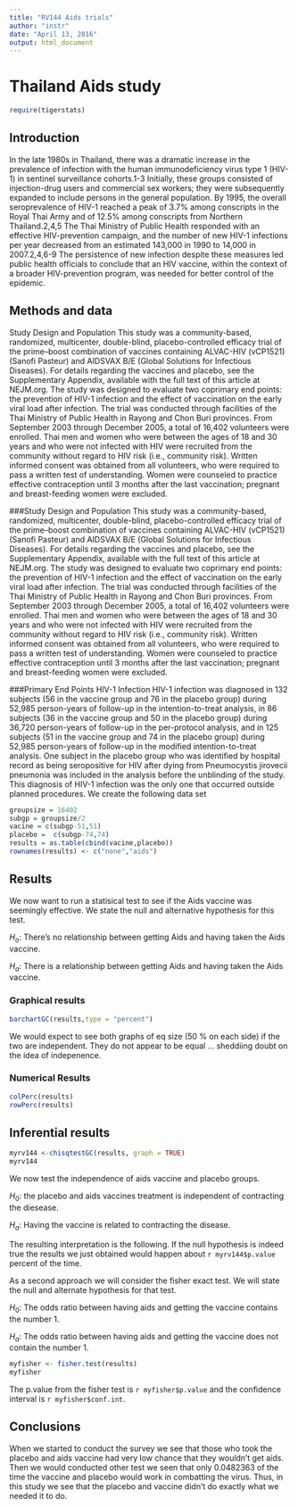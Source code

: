 ---
title: "RV144 Aids trials"
author: "instr"
date: "April 13, 2016"
output: html_document
---


# Thailand Aids study
```{r include=FALSE}
require(tigerstats)
```

## Introduction

In the late 1980s in Thailand, there was a dramatic increase in the prevalence of infection with the human immunodeficiency virus type 1 (HIV-1) in sentinel surveillance cohorts.1-3 Initially, these groups consisted of injection-drug users and commercial sex workers; they were subsequently expanded to include persons in the general population. By 1995, the overall seroprevalence of HIV-1 reached a peak of 3.7% among conscripts in the Royal Thai Army and of 12.5% among conscripts from Northern Thailand.2,4,5 The Thai Ministry of Public Health responded with an effective HIV-prevention campaign, and the number of new HIV-1 infections per year decreased from an estimated 143,000 in 1990 to 14,000 in 2007.2,4,6-9 The persistence of new infection despite these measures led public health officials to conclude that an HIV vaccine, within the context of a broader HIV-prevention program, was needed for better control of the epidemic.



## Methods and data

Study Design and Population
This study was a community-based, randomized, multicenter, double-blind, placebo-controlled efficacy trial of the prime–boost combination of vaccines containing ALVAC-HIV (vCP1521) (Sanofi Pasteur) and AIDSVAX B/E (Global Solutions for Infectious Diseases). For details regarding the vaccines and placebo, see the Supplementary Appendix, available with the full text of this article at NEJM.org. The study was designed to evaluate two coprimary end points: the prevention of HIV-1 infection and the effect of vaccination on the early viral load after infection. The trial was conducted through facilities of the Thai Ministry of Public Health in Rayong and Chon Buri provinces. From September 2003 through December 2005, a total of 16,402 volunteers were enrolled.
Thai men and women who were between the ages of 18 and 30 years and who were not infected with HIV were recruited from the community without regard to HIV risk (i.e., community risk). Written informed consent was obtained from all volunteers, who were required to pass a written test of understanding. Women were counseled to practice effective contraception until 3 months after the last vaccination; pregnant and breast-feeding women were excluded.

###Study Design and Population
This study was a community-based, randomized, multicenter, double-blind, placebo-controlled efficacy trial of the prime–boost combination of vaccines containing ALVAC-HIV (vCP1521) (Sanofi Pasteur) and AIDSVAX B/E (Global Solutions for Infectious Diseases). For details regarding the vaccines and placebo, see the Supplementary Appendix, available with the full text of this article at NEJM.org. The study was designed to evaluate two coprimary end points: the prevention of HIV-1 infection and the effect of vaccination on the early viral load after infection. The trial was conducted through facilities of the Thai Ministry of Public Health in Rayong and Chon Buri provinces. From September 2003 through December 2005, a total of 16,402 volunteers were enrolled.
Thai men and women who were between the ages of 18 and 30 years and who were not infected with HIV were recruited from the community without regard to HIV risk (i.e., community risk). Written informed consent was obtained from all volunteers, who were required to pass a written test of understanding. Women were counseled to practice effective contraception until 3 months after the last vaccination; pregnant and breast-feeding women were excluded.

###Primary End Points
HIV-1 Infection
HIV-1 infection was diagnosed in 132 subjects (56 in the vaccine group and 76 in the placebo group) during 52,985 person-years of follow-up in the intention-to-treat analysis, in 86 subjects (36 in the vaccine group and 50 in the placebo group) during 36,720 person-years of follow-up in the per-protocol analysis, and in 125 subjects (51 in the vaccine group and 74 in the placebo group) during 52,985 person-years of follow-up in the modified intention-to-treat analysis. One subject in the placebo group who was identified by hospital record as being seropositive for HIV after dying from Pneumocystis jirovecii pneumonia was included in the analysis before the unblinding of the study. This diagnosis of HIV-1 infection was the only one that occurred outside planned procedures.
We create the following data set

```{r}
groupsize = 16402
subgp = groupsize/2
vacine = c(subgp-51,51)
placebo =  c(subgp-74,74)
results = as.table(cbind(vacine,placebo))
rownames(results) <- c("none","aids")

```


## Results
<!-- You are to add descriptive comments to explain to the reader what the plot is showing !-->
We now want to run a statisical test to see if the Aids vaccine was seemingly effective. We state the null and alternative hypothesis for this test.

$H_o:$ There's no relationship between getting Aids and having taken the Aids vaccine.

$H_a:$ There is a relationship between getting Aids and having taken the Aids vaccine.

### Graphical results
<!--Display graphical evidence as to the effectiveness of the vaccine with explanations!-->
```{r}
barchartGC(results,type = "percent")
```

We would expect to see both graphs of eq size (50 % on each side) if the two are independent. They do not appear to be equal ... sheddiing doubt on the idea of indepenence.

### Numerical Results

<!--Display numerical evidence as to the effectiveness of the vaccine with explanations !--> 

```{r}
colPerc(results)
rowPerc(results)
```




## Inferential results

<!--Display inferential evidence as to the effectiveness of the vaccine with explanations and interpretations!-->

```{r}
myrv144 <-chisqtestGC(results, graph = TRUE) 
myrv144
```
  
  
  We now test the independence of aids vaccine and placebo groups.
  
$H_0:$ the placebo and aids vaccines treatment is independent of contracting the diesease.

$H_a:$ Having the vaccine is related to contracting the disease. 
  
 The resulting interpretation is the following. If the null hypothesis is indeed true the results we just obtained would happen about `r myrv144$p.value` percent of the time.

As a second approach we will consider the fisher exact test. We will state the null and alternate hypothesis for that test.

$H_0:$ The odds ratio between having aids and getting the vaccine contains the number 1.

$H_a:$ The odds ratio between having aids and getting the vaccine does not contain the number 1.

```{r}
myfisher <- fisher.test(results)
myfisher
```

The p.value from the fisher test is `r myfisher$p.value` and the confidence interval is `r myfisher$conf.int`.

## Conclusions

<Summarise your results as to the effectiveness of the vaccine with explanations that could be understood by your mom>
When we started to conduct the survey we see that those who took the placebo and aids vaccine had very low chance that they wouldn't get aids. Then we would conducted other test we seen that only 0.0482363 of the time the vaccine and placebo would work in combatting the virus. Thus, in this study we see that the placebo and vaccine didn't do exactly what we needed it to do.